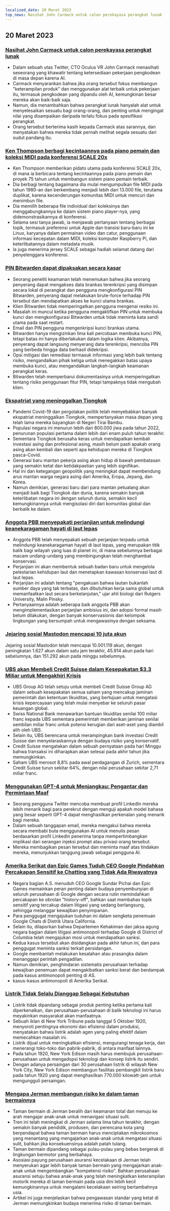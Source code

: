 ```yaml
---
localized_date: 20 Maret 2023
top_news: Nasihat John Carmack untuk calon perekayasa perangkat lunak
---
```




<CallToAction />

<Steps>

## 20 Maret 2023

### [Nasihat John Carmack untuk calon perekayasa perangkat lunak](https://twitter.com/ID_AA_Carmack/status/1637087219591659520?ref=hackernewsgpt.com)

- Dalam sebuah utas Twitter, CTO Oculus VR John Carmack menasihati seseorang yang khawatir tentang ketersediaan pekerjaan pengkodean di masa depan karena AI.
- Carmack menyarankan bahwa jika orang tersebut fokus membangun "keterampilan produk" dan menggunakan alat terbaik untuk pekerjaan itu, termasuk pengkodean yang dipandu oleh AI, kemungkinan besar mereka akan baik-baik saja.
- Namun, dia menambahkan bahwa perangkat lunak hanyalah alat untuk menyelesaikan sesuatu bagi orang-orang, dan penting untuk mengingat nilai yang disampaikan daripada terlalu fokus pada spesifikasi perangkat.
- Orang tersebut berterima kasih kepada Carmack atas sarannya, dan menyatakan bahwa mereka tidak pernah melihat segala sesuatu dari sudut pandang itu.

### [Ken Thompson berbagi kecintaannya pada piano pemain dan koleksi MIDI pada konferensi SCALE 20x](https://www.youtube.com/watch?v=kaandEt_pKw&ref=hackernewsgpt.com)

- Ken Thompson memberikan pidato utama pada konferensi SCALE 20x, di mana ia berbicara tentang kecintaannya pada piano pemain dan proyek 75 tahun untuk membangun sistem piano pemain terbaik.
- Dia berbagi tentang bagaimana dia mulai mengumpulkan file MIDI pada tahun 1980-an dan berkembang menjadi lebih dari 13.000 file, terutama duplikat, karena kecenderungan komunitas MIDI untuk mencuri dan menimbun file.
- Dia memilih beberapa file individual dari koleksinya dan menggabungkannya ke dalam sistem piano player-nya, yang didemonstrasikannya di konferensi.
- Selama sesi tanya jawab, ia menjawab pertanyaan tentang berbagai topik, termasuk preferensi untuk Apple dan transisi baru-baru ini ke Linux, karyanya dalam permainan video dan catur, penggunaan informasi kecepatan dalam MIDI, koleksi komputer Raspberry Pi, dan keterlibatannya dalam metadata musik.
- Ia juga menerima jersey SCALE sebagai hadiah selamat datang dari penyelenggara konferensi.

### [PIN Bitwarden dapat dipaksakan secara kasar](https://ambiso.github.io/bitwarden-pin/?ref=hackernewsgpt.com)

- Seorang peneliti keamanan telah menemukan bahwa jika seorang penyerang dapat mengakses data brankas terenkripsi yang disimpan secara lokal di perangkat dan pengguna mengkonfigurasi PIN Bitwarden, penyerang dapat melakukan brute-force terhadap PIN tersebut dan mendapatkan akses ke kunci utama brankas.
- Klien Bitwarden tidak memperingatkan pengguna mengenai resiko ini.
- Masalah ini muncul ketika pengguna mengaktifkan PIN untuk membuka kunci dan mengkonfigurasi Bitwarden untuk tidak meminta kata sandi utama pada saat restart.
- Email dan PIN pengguna mengenkripsi kunci brankas utama.
- Bitwarden hanya mengizinkan lima kali percobaan membuka kunci PIN, tetapi batas ini hanya diberlakukan dalam logika klien. Akibatnya, penyerang dapat langsung menyerang data terenkripsi, mencoba PIN yang berbeda hingga data berhasil didekripsi.
- Opsi mitigasi dan remediasi termasuk informasi yang lebih baik tentang risiko, mengandalkan pihak ketiga untuk menegakkan batas upaya membuka kunci, atau mengandalkan langkah-langkah keamanan perangkat keras.
- Bitwarden telah memperbarui dokumentasinya untuk memperingatkan tentang risiko penggunaan fitur PIN, tetapi tampaknya tidak mengubah klien.

### [Ekspatriat yang meninggalkan Tiongkok](https://www.persuasion.community/p/leaving-china?ref=hackernewsgpt.com)

- Pandemi Covid-19 dan pergolakan politik telah menyebabkan banyak ekspatriat meninggalkan Tiongkok, mempertanyakan masa depan yang telah lama mereka bayangkan di Negeri Tirai Bambu.
- Populasi negara ini menurun lebih dari 800.000 jiwa pada tahun 2022, penurunan populasi pertama dalam lebih dari enam puluh tahun terakhir.
- Sementara Tiongkok berusaha keras untuk mendapatkan kembali investasi asing dan profesional asing, masih belum pasti apakah orang asing akan kembali dan seperti apa kehidupan mereka di Tiongkok pasca-Covid.
- Generasi baru mantan pekerja asing akan hidup di bawah pembatasan yang semakin ketat dan ketidakpastian yang lebih signifikan.
- Hal ini dan ketegangan geopolitik yang meningkat dapat membendung arus mantan warga negara asing dari Amerika, Eropa, Jepang, dan Korea.
- Namun demikian, generasi baru dari para mantan petualang akan menjadi baik bagi Tiongkok dan dunia, karena semakin banyak keterlibatan negara ini dengan seluruh dunia, semakin kecil kemungkinannya untuk mengisolasi diri dari komunitas global dan berbalik ke dalam.

### [Anggota PBB menyepakati perjanjian untuk melindungi keanekaragaman hayati di laut lepas](https://apnews.com/article/un-oceans-biodiversity-treaty-0b024fa07e8c1947236d8b8491ebf92c?ref=hackernewsgpt.com)

- Anggota PBB telah menyepakati sebuah perjanjian terpadu untuk melindungi keanekaragaman hayati di laut lepas, yang merupakan titik balik bagi wilayah yang luas di planet ini, di mana sebelumnya berbagai macam undang-undang yang membingungkan telah menghambat konservasi.
- Perjanjian ini akan membentuk sebuah badan baru untuk mengelola pelestarian kehidupan laut dan menetapkan kawasan konservasi laut di laut lepas.
- Perjanjian ini adalah tentang "pengakuan bahwa lautan bukanlah sumber daya yang tak terbatas, dan dibutuhkan kerja sama global untuk memanfaatkan laut secara berkelanjutan," ujar ahli biologi dari Rutgers University, Malin Pinsky.
- Pertanyaannya adalah seberapa baik anggota PBB akan mengimplementasikan perjanjian ambisius ini, dan adopsi formal masih belum dilakukan, dengan banyak konservasionis dan kelompok lingkungan yang bersumpah untuk mengawasinya dengan seksama.

### [Jejaring sosial Mastodon mencapai 10 juta akun](https://mastodon.social/@mastodonusercount/110051957865629817?ref=hackernewsgpt.com)

Jejaring sosial Mastodon telah mencapai 10.001.119 akun, dengan peningkatan 1.627 akun dalam satu jam terakhir, 45.914 akun pada hari sebelumnya, dan 151.292 akun pada minggu sebelumnya.

### [UBS akan Membeli Credit Suisse dalam Kesepakatan $3,3 Miliar untuk Mengakhiri Krisis](https://www.bloomberg.com/news/articles/2023-03-19/ubs-agrees-to-buy-credit-suisse-in-historic-deal-to-end-crisis?ref=hackernewsgpt.com)

- UBS Group AG telah setuju untuk membeli Credit Suisse Group AG dalam sebuah kesepakatan semua saham yang mencakup jaminan pemerintah dan ketentuan likuiditas, yang bertujuan untuk mengatasi krisis kepercayaan yang telah mulai menyebar ke seluruh pasar keuangan global.
- Swiss National Bank menawarkan bantuan likuiditas senilai 100 miliar franc kepada UBS sementara pemerintah memberikan jaminan senilai sembilan miliar franc untuk potensi kerugian dari aset-aset yang diambil alih oleh UBS.
- Selain itu, UBS berencana untuk merampingkan bank investasi Credit Suisse dan menyelaraskannya dengan budaya risiko yang konservatif.
- Credit Suisse mengatakan dalam sebuah pernyataan pada hari Minggu bahwa transaksi ini diharapkan akan selesai pada akhir tahun jika memungkinkan.
- Saham UBS merosot 8,8% pada awal perdagangan di Zurich, sementara Credit Suisse turun sekitar 64%, dengan nilai perusahaan sekitar 2,71 miliar franc.

### [Menggunakan GPT-4 untuk Menjangkau: Pengantar dan Permintaan Maaf](https://twitter.com/brdskggs/status/1637114268876144640?ref=hackernewsgpt.com)

- Seorang pengguna Twitter mencoba membuat profil LinkedIn mereka lebih menarik bagi para perekrut dengan menguji apakah model bahasa yang besar seperti GPT-4 dapat menghasilkan perkenalan yang menarik bagi mereka.
- Dalam sebuah tanggapan email, mereka mengakui bahwa mereka secara membabi buta menggunakan AI untuk menulis pesan berdasarkan profil LinkedIn penerima tanpa mempertimbangkan implikasi dari serangan injeksi prompt atau privasi orang tersebut.
- Mereka membagikan pesan tersebut dan meminta maaf atas tindakan mereka, menunjukkan tanggung jawab sebagai pengguna AI.

### [Amerika Serikat dan Epic Games Tuduh CEO Google Pindahkan Percakapan Sensitif ke Chatting yang Tidak Ada Riwayatnya](http://www.fosspatents.com/2023/03/us-states-epic-games-others-accuse.html?ref=hackernewsgpt.com)

- Negara bagian A.S. menuduh CEO Google Sundar Pichai dan Epic Games memainkan peran penting dalam budaya penyembunyian di seluruh perusahaan di Google dengan secara rutin memindahkan percakapan ke obrolan "history-off", bahkan saat membahas topik sensitif yang tercakup dalam litigasi yang sedang berlangsung, sehingga melanggar kewajiban penyimpanan.
- Para penggugat mengajukan tuduhan ini dalam sengketa penemuan Google Chats di Distrik Utara California.
- Selain itu, dilaporkan bahwa Departemen Kehakiman dan jaksa agung negara bagian dalam litigasi antimonopoli terhadap Google di District of Columbia telah mengajukan mosi untuk mendapatkan sanksi.
- Kedua kasus tersebut akan disidangkan pada akhir tahun ini, dan para penggugat meminta sanksi terkait persidangan.
- Google membantah melakukan kesalahan atau prasangka dalam menanggapi perintah pengadilan.
- Namun demikian, penghindaran sistematis perusahaan terhadap kewajiban penemuan dapat mengakibatkan sanksi berat dan berdampak pada kasus antimonopoli penting di AS.
- kasus-kasus antimonopoli di Amerika Serikat.

### [Listrik Tidak Selalu Dianggap Sebagai Kebutuhan](https://www.smithsonianmag.com/smart-news/people-had-to-be-convinced-of-the-usefulness-of-electricity-21221094/?ref=hackernewsgpt.com)

- Listrik tidak dipandang sebagai produk penting ketika pertama kali diperkenalkan, dan perusahaan-perusahaan di balik teknologi ini harus meyakinkan masyarakat akan manfaatnya.
- Sebuah iklan di New York Tribune pada tanggal 5 Oktober 1920, menyoroti pentingnya ekonomi dan efisiensi dalam produksi, menyatakan bahwa listrik adalah agen yang paling efektif dalam memecahkan masalah ini.
- Listrik dijual untuk meningkatkan efisiensi, mengurangi tenaga kerja, dan menerangi toko-toko dan pabrik-pabrik, di antara manfaat lainnya.
- Pada tahun 1920, New York Edison masih harus membujuk perusahaan-perusahaan untuk mengadopsi teknologi dan konsep listrik itu sendiri.
- Dengan adanya persaingan dari 30 perusahaan listrik di wilayah New York City, New York Edison membangun fasilitas pembangkit listrik baru pada tahun 1920 yang dapat menghasilkan 770.000 kilowatt-jam untuk mengungguli persaingan.

### [Mengapa Jerman membangun risiko ke dalam taman bermainnya](https://www.theguardian.com/world/2021/oct/24/why-germany-is-building-risk-into-its-playgrounds?ref=hackernewsgpt.com)

- Taman bermain di Jerman beralih dari keamanan total dan menuju ke arah mengajar anak-anak untuk menavigasi situasi sulit.
- Tren ini telah meningkat di Jerman selama lima tahun terakhir, dengan semakin banyak pendidik, produsen, dan perencana kota yang berpendapat bahwa taman bermain harus menciptakan mikrokosmos yang menantang yang mengajarkan anak-anak untuk mengatasi situasi sulit, bahkan jika konsekuensinya adalah patah tulang.
- Taman bermain dipandang sebagai pulau-pulau yang bebas bergerak di lingkungan bermotor yang berbahaya.
- Asosiasi payung perusahaan asuransi kecelakaan di Jerman telah menyerukan agar lebih banyak taman bermain yang mengajarkan anak-anak untuk mengembangkan "kompetensi risiko". Bahkan perusahaan asuransi setuju bahwa anak-anak yang telah meningkatkan keterampilan motorik mereka di taman bermain pada usia dini lebih kecil kemungkinannya untuk mengalami kecelakaan seiring bertambahnya usia.
- Artikel ini juga menjelaskan bahwa pengawasan standar yang ketat di Jerman memungkinkan budaya menerima risiko di taman bermain.

</Steps>

